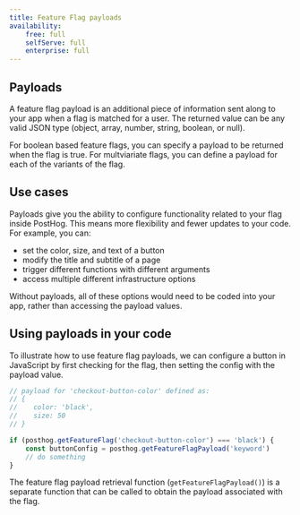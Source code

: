 ```yaml
---
title: Feature Flag payloads
availability:
    free: full
    selfServe: full
    enterprise: full
---
```


## Payloads

A feature flag payload is an additional piece of information sent along to your app when a flag is matched for a user. The returned value can be any valid JSON type (object, array, number, string, boolean, or null).

For boolean based feature flags, you can specify a payload to be returned when the flag is true. For multviariate flags, you can define a payload for each of the variants of the flag. 

## Use cases

Payloads give you the ability to configure functionality related to your flag inside PostHog. This means more flexibility and fewer updates to your code. For example, you can:
- set the color, size, and text of a button
- modify the title and subtitle of a page
- trigger different functions with different arguments
- access multiple different infrastructure options

Without payloads, all of these options would need to be coded into your app, rather than accessing the payload values. 

## Using payloads in your code

To illustrate how to use feature flag payloads, we can configure a button in JavaScript by first checking for the flag, then setting the config with the payload value.

```js
// payload for 'checkout-button-color' defined as:
// {
//    color: 'black',
//    size: 50
// }

if (posthog.getFeatureFlag('checkout-button-color') === 'black') {
    const buttonConfig = posthog.getFeatureFlagPayload('keyword')
    // do something
}
```

The feature flag payload retrieval function (`getFeatureFlagPayload()`) is a separate function that can be called to obtain the payload associated with the flag.